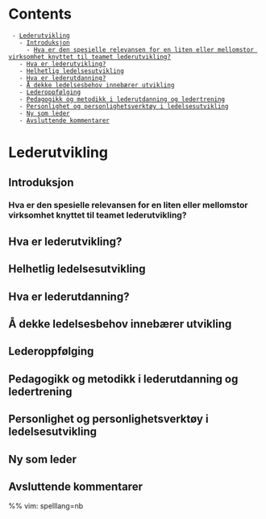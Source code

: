 = Contents =
  - [[#Lederutvikling|Lederutvikling]]
    - [[#Lederutvikling#Introduksjon|Introduksjon]]
      - [[#Lederutvikling#Introduksjon#Hva er den spesielle relevansen for en liten eller mellomstor virksomhet knyttet til teamet lederutvikling?|Hva er den spesielle relevansen for en liten eller mellomstor virksomhet knyttet til teamet lederutvikling?]]
    - [[#Lederutvikling#Hva er lederutvikling?|Hva er lederutvikling?]]
    - [[#Lederutvikling#Helhetlig ledelsesutvikling|Helhetlig ledelsesutvikling]]
    - [[#Lederutvikling#Hva er lederutdanning?|Hva er lederutdanning?]]
    - [[#Lederutvikling#Å dekke ledelsesbehov innebærer utvikling|Å dekke ledelsesbehov innebærer utvikling]]
    - [[#Lederutvikling#Lederoppfølging|Lederoppfølging]]
    - [[#Lederutvikling#Pedagogikk og metodikk i lederutdanning og ledertrening|Pedagogikk og metodikk i lederutdanning og ledertrening]]
    - [[#Lederutvikling#Personlighet og personlighetsverktøy i ledelsesutvikling|Personlighet og personlighetsverktøy i ledelsesutvikling]]
    - [[#Lederutvikling#Ny som leder|Ny som leder]]
    - [[#Lederutvikling#Avsluttende kommentarer|Avsluttende kommentarer]]

= Lederutvikling =

== Introduksjon ==

=== Hva er den spesielle relevansen for en liten eller mellomstor virksomhet knyttet til teamet lederutvikling? ===

== Hva er lederutvikling? ==

== Helhetlig ledelsesutvikling ==

== Hva er lederutdanning? ==

== Å dekke ledelsesbehov innebærer utvikling ==

== Lederoppfølging ==

== Pedagogikk og metodikk i lederutdanning og ledertrening ==

== Personlighet og personlighetsverktøy i ledelsesutvikling ==

== Ny som leder ==

== Avsluttende kommentarer ==

%% vim: spelllang=nb
